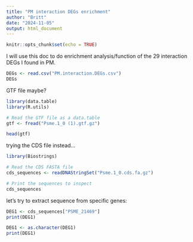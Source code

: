 ```yaml
---
title: "PM interaction DEGs enrichment"
author: "Britt"
date: "2024-11-05"
output: html_document
---
```


```r
knitr::opts_chunk$set(echo = TRUE)
```

I will use this doc to do enrichment analysis/function of the 29 interaction DEGs I found in PM.

```r
DEGs <- read.csv("PM.interaction.DEGs.csv") 
DEGs
```

GTF file maybe?

```r
library(data.table)
library(R.utils)

# Read the GTF file as a data.table
gtf <- fread("Psme.1_0 (1).gtf.gz")

head(gtf)
```

trying the CDS file instead...

```r
library(Biostrings)

# Read the CDS FASTA file
cds_sequences <- readDNAStringSet("Psme.1_0.cds.fa.gz")

# Print the sequences to inspect
cds_sequences
```
let's try to extract sequence from specific genes:

```r
DEG1 <- cds_sequences["PSME_21469"]
print(DEG1)
```
```r
DEG1 <- as.character(DEG1)
print(DEG1)
```







